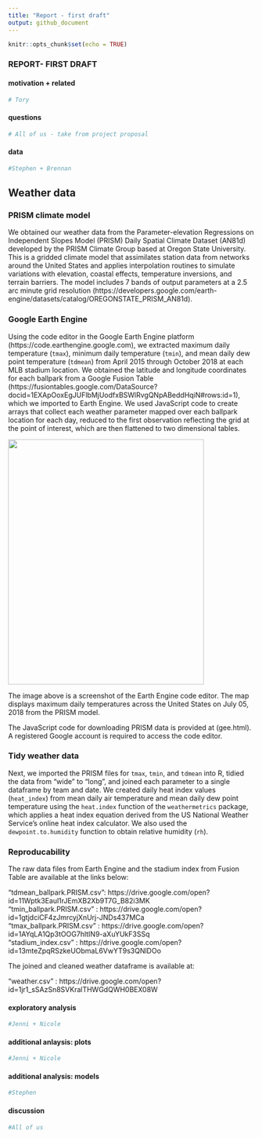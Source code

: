 ```yaml
---
title: "Report - first draft"
output: github_document
---
```

```r
knitr::opts_chunk$set(echo = TRUE)
```

### REPORT- FIRST DRAFT 

#### motivation + related 
```r
# Tory 
```

#### questions
```r
# All of us - take from project proposal 
```

#### data
```r
#Stephen + Brennan 

```

## Weather data

### PRISM climate model  

We obtained our weather data from the Parameter-elevation Regressions on Independent Slopes Model (PRISM) Daily Spatial Climate Dataset (AN81d) developed by the PRISM Climate Group based at Oregon State University. This is a gridded climate model that assimilates station data from networks around the United States and applies interpolation routines to simulate variations with elevation, coastal effects, temperature inversions, and terrain barriers. The model includes 7 bands of output parameters at a 2.5 arc minute grid resolution (https://developers.google.com/earth-engine/datasets/catalog/OREGONSTATE_PRISM_AN81d).

### Google Earth Engine  

Using the code editor in the Google Earth Engine platform (https://code.earthengine.google.com), we extracted maximum daily temperature (`tmax`), minimum daily temperature (`tmin`), and mean daily dew point temperature (`tdmean`) from April 2015 through October 2018 at each MLB stadium location. We obtained the latitude and longitude coordinates for each ballpark from a Google Fusion Table (https://fusiontables.google.com/DataSource?docid=1EXApOoxEgJUFlbMjUodfxBSWlRvgQNpABeddHqiN#rows:id=1), which we imported to Earth Engine. We used JavaScript code to create arrays that collect each weather parameter mapped over each ballpark location for each day, reduced to the first observation reflecting the grid at the point of interest, which are then flattened to two dimensional tables.    

<img src = "./gee_screen_capture.PNG" height = "500px" width = "400px" />

The image above is a screenshot of the Earth Engine code editor. The map displays maximum daily temperatures across the United States on July 05, 2018 from the PRISM model.

The JavaScript code for downloading PRISM data is provided at (gee.html). A registered Google account is required to access the code editor. 

### Tidy weather data  

Next, we imported the PRISM files for `tmax`, `tmin`, and `tdmean` into R, tidied the data from "wide" to "long", and joined each parameter to a single dataframe by team and date. We created daily heat index values (`heat_index`) from mean daily air temperature and mean daily dew point temperature using the `heat.index` function of the `weathermetrics` package, which applies a heat index equation derived from the US National Weather Service's online heat index calculator. We also used the `dewpoint.to.humidity` function to obtain relative humidity (`rh`).   

### Reproducability  

The raw data files from Earth Engine and the stadium index from Fusion Table are available at the links below:  

"tdmean_ballpark.PRISM.csv": https://drive.google.com/open?id=11Wptk3Eaul1rJEmXB2Xb9T7G_B82i3MK  
"tmin_ballpark.PRISM.csv"  : https://drive.google.com/open?id=1gtjdciCF4zJmrcyjXnUrj-JNDs437MCa  
"tmax_ballpark.PRISM.csv"  : https://drive.google.com/open?id=1AYqLA1Qp3tOOG7hltIN9-aXuYUkF3SSq  
"stadium_index.csv"        : https://drive.google.com/open?id=13mteZpqRSzkeUObmaL6VwYT9s3QNlDOo  

The joined and cleaned weather dataframe is available at:

"weather.csv" : https://drive.google.com/open?id=1jr1_sSAzSn8SVKralTHWGdQWH0BEX08W










#### exploratory analysis 
```r
#Jenni + Nicole 
```

#### additional anlaysis: plots
```r
#Jenni + Nicole 
```

#### additional analysis: models
```r
#Stephen
```

#### discussion
```r
#All of us
```


